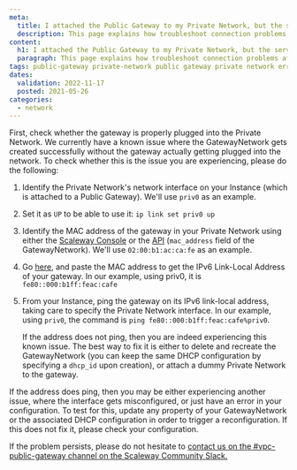 ```yaml
---
meta:
  title: I attached the Public Gateway to my Private Network, but the services provided by the gateway are not working (DHCP, NAT, DNS etc)
  description: This page explains how troubleshoot connection problems after after attaching a Public Gateway to a Private Network wbut finding that the services provided by the gateway are not working (DHCP, NAT, DNS etc)
content:
  h1: I attached the Public Gateway to my Private Network, but the services provided by the gateway are not working (DHCP, NAT, DNS etc)
  paragraph: This page explains how troubleshoot connection problems after after attaching a Public Gateway to a Private Network wbut finding that the services provided by the gateway are not working (DHCP, NAT, DNS etc)
tags: public-gateway private-network public gateway private network error dhcp nat dns 
dates:
  validation: 2022-11-17
  posted: 2021-05-26
categories:
  - network
---
```


First, check whether the gateway is properly plugged into the Private Network. We currently have a known issue where the GatewayNetwork gets created successfully without the gateway actually getting plugged into the network. To check whether this is the issue you are experiencing, please do the following:

1. Identify the Private Network's network interface on your Instance (which is attached to a Public Gateway). We'll use `priv0` as an example.
2. Set it as `UP` to be able to use it: `ip link set priv0 up`
3. Identify the MAC address of the gateway in your Private Network using either the [Scaleway Console](https://console.scaleway.com/) or the [API](https://developers.scaleway.com/en/products/vpc-gw/api/v1/) (`mac_address` field of the GatewayNetwork). We'll use `02:00:b1:ac:ca:fe` as an example.
4. Go [here](https://ben.akrin.com/?p=1347), and paste the MAC address to get the IPv6 Link-Local Address of your gateway. In our example, using priv0, it is `fe80::000:b1ff:feac:cafe`
5. From your Instance, ping the gateway on its IPv6 link-local address, taking care to specify the Private Network interface. In our example, using `priv0`, the command is `ping fe80::000:b1ff:feac:cafe%priv0`.

    If the address does not ping, then you are indeed experiencing this known issue. The best way to fix it is either to delete and recreate the GatewayNetwork (you can keep the same DHCP configuration by specifying a `dhcp_id` upon creation), or attach a dummy Private Network to the gateway.

If the address does ping, then you may be either experiencing another issue, where the interface gets misconfigured, or just have an error in your configuration. To test for this, update any property of your GatewayNetwork or the associated DHCP configuration in order to trigger a reconfiguration. If this does not fix it, please check your configuration.

If the problem persists, please do not hesitate to [contact us on the #vpc-public-gateway channel on the Scaleway Community Slack.](https://scaleway-community.slack.com/archives/C01NTFET64D) 
